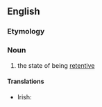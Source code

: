 ==English==

===Etymology===
{{PIE root|en|ten}}
{{suffix|en|retentive|ness}}

===Noun===
{{en-noun|-}}

# the state of being [[retentive]]

====Translations====
{{trans-top|state of being retentive}}
* Irish: {{t|ga|coinneálacht|f}}
{{trans-mid}}
{{trans-bottom}}